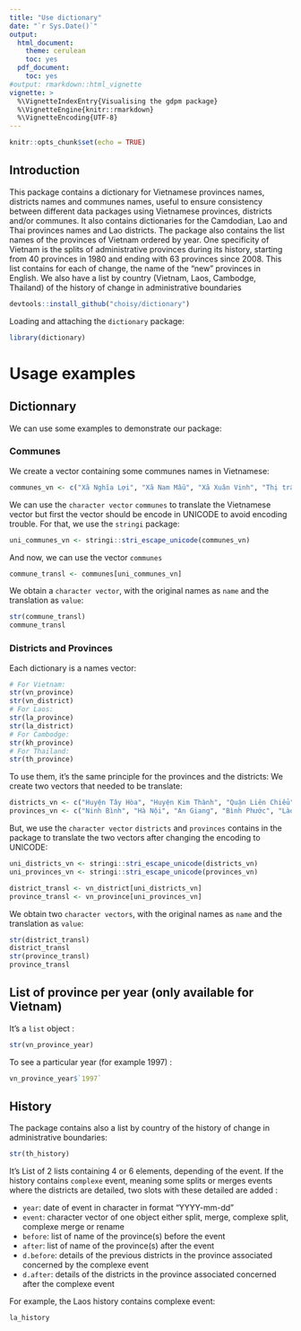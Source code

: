 ```yaml
---
title: "Use dictionary"
date: "`r Sys.Date()`"
output:
  html_document:
    theme: cerulean
    toc: yes
  pdf_document:
    toc: yes
#output: rmarkdown::html_vignette
vignette: >
  %\VignetteIndexEntry{Visualising the gdpm package}
  %\VignetteEngine{knitr::rmarkdown}
  %\VignetteEncoding{UTF-8}
---
```


```r
knitr::opts_chunk$set(echo = TRUE)
```

## Introduction

This package contains a dictionary for Vietnamese provinces names, districts names and communes names, useful to ensure consistency between different data packages using Vietnamese provinces, districts and/or communes. It also contains dictionaries for the Camdodian, Lao and Thai provinces names and Lao districts.
The package also contains the list names of the provinces of Vietnam ordered by year. One specificity of Vietnam is the splits of administrative provinces during its history, starting from 40 provinces in 1980 and ending with 63 provinces since 2008. This list contains for each of change, the name of the "new" provinces in English. We also have a list by country (Vietnam, Laos, Cambodge, Thailand) of the history of change in administrative boundaries


```r
devtools::install_github("choisy/dictionary")
```

Loading and attaching the `dictionary` package:

```r
library(dictionary)
```

# Usage examples

## Dictionnary

We can use some examples to demonstrate our package: 

### Communes

We create a vector containing some communes names in Vietnamese:

```r
communes_vn <- c("Xã Nghĩa Lợi", "Xã Nam Mẫu", "Xã Xuân Vinh", "Thị trấn Thứ Ba", "Xã Hải Dương", "Xã Vĩnh Lộc A", "Xã Nội Hoàng", "Xã Điện Trung", "Xã Hoàng Đồng", "Xã Nàn Sán")
```

We can use the `character vector` `communes` to translate the Vietnamese vector but first the vector should be encode in UNICODE to avoid encoding trouble. For that, we use the `stringi` package:

```r
uni_communes_vn <- stringi::stri_escape_unicode(communes_vn)
```

And now, we can use the vector `communes`

```r
commune_transl <- communes[uni_communes_vn]
```

We obtain a `character vector`, with the original names as `name` and the translation as `value`:   

```r
str(commune_transl)
commune_transl
```

### Districts and Provinces

Each dictionary is a names vector:

```r
# For Vietnam:
str(vn_province)
str(vn_district)
# For Laos:
str(la_province)
str(la_district)
# For Cambodge:
str(kh_province)
# For Thailand:
str(th_province)
```

To use them, it's the same principle for the provinces and the districts:
We create two vectors that needed to be translate: 

```r
districts_vn <- c("Huyện Tây Hòa", "Huyện Kim Thành", "Quận Liên Chiểu", "Huyện Tương Dương", "Huyện Bình Đại", "Thị xã Mường Lay", "Thành phố Vĩnh Long", "Huyện Gia Viễn", "Huyện Văn Quan", "Thị xã Sông Công")
provinces_vn <- c("Ninh Bình", "Hà Nội", "An Giang", "Bình Phước", "Lào Cai", "Phú Thọ", "Bắc Giang", "Vĩnh Phúc", "Bạc Liêu", "Hà Giang")
```

But, we use the `character vector` `districts` and `provinces` contains in the package to translate the two vectors after changing the encoding to UNICODE:

```r
uni_districts_vn <- stringi::stri_escape_unicode(districts_vn)
uni_provinces_vn <- stringi::stri_escape_unicode(provinces_vn)
```

```r
district_transl <- vn_district[uni_districts_vn]
province_transl <- vn_province[uni_provinces_vn]
```

We obtain two `character vectors`, with the original names as `name` and the translation as `value`:

```r
str(district_transl)
district_transl
str(province_transl)
province_transl
```

## List of province per year (only available for Vietnam)

It's a `list` object : 

```r
str(vn_province_year)
```

To see a particular year (for example 1997) :

```r
vn_province_year$`1997`
```

## History

The package contains also a list by country of the history of change in administrative boundaries: 

```r
str(th_history)
```

It's List of 2 lists containing 4 or 6 elements, depending of the event. If the history contains `complexe` event, meaning some splits or merges events where the districts are detailed, two slots with these detailed are added :

* `year`: date of event in character in format "YYYY-mm-dd"
* `event`: character vector of one object either split, merge, complexe split, complexe merge or rename
* `before`: list of name of the province(s) before the event
* `after`: list of name of the province(s) after the event
* `d.before`: details of the previous districts in the province associated concerned by the complexe event
* `d.after`: details of the districts in the province associated concerned after the complexe event 
  
For example, the Laos history contains complexe event:
```r
la_history
```



